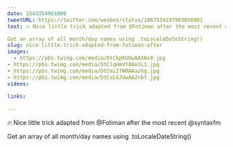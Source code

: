 ```yaml
---
date: 1543354961000
tweetURL: https://twitter.com/wesbos/status/1067534197903056901
text: 🔥 Nice little trick adapted from @Fotiman after the most recent @syntaxfm 

Get an array of all month/day names using .toLocaleDateString() 
slug: nice-little-trick-adapted-from-fotiman-after
images:
  - https://pbs.twimg.com/media/DtCkpKUUwAAXNx9.jpg
- https://pbs.twimg.com/media/DtClqHmVYAAe2L1.jpg
- https://pbs.twimg.com/media/DtCmi27W0AAaz6g.jpg
- https://pbs.twimg.com/media/DtCxLGJUwAA2nbY.jpg
videos:
  
links:
  
---
```

🔥 Nice little trick adapted from @Fotiman after the most recent @syntaxfm 

Get an array of all month/day names using .toLocaleDateString()
